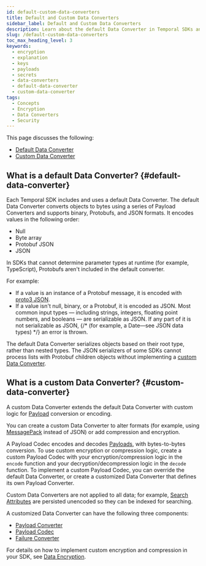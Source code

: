 ```yaml
---
id: default-custom-data-converters
title: Default and Custom Data Converters
sidebar_label: Default and Custom Data Converters
description: Learn about the default Data Converter in Temporal SDKs and how to implement a custom Data Converter for custom serialization and encoding needs.
slug: /default-custom-data-converters
toc_max_heading_level: 3
keywords:
  - encryption
  - explanation
  - keys
  - payloads
  - secrets
  - data-converters
  - default-data-converter
  - custom-data-converter
tags:
  - Concepts
  - Encryption
  - Data Converters
  - Security
---
```


This page discusses the following: 
- [Default Data Converter](#default-data-converter)
- [Custom Data Converter](#custom-data-converter)

## What is a default Data Converter? {#default-data-converter}

Each Temporal SDK includes and uses a default Data Converter.
The default Data Converter converts objects to bytes using a series of Payload Converters and supports binary, Protobufs, and JSON formats.
It encodes values in the following order:

- Null
- Byte array
- Protobuf JSON
- JSON

In SDKs that cannot determine parameter types at runtime (for example, TypeScript), Protobufs aren't included in the default converter.

For example:

- If a value is an instance of a Protobuf message, it is encoded with [proto3 JSON](https://developers.google.com/protocol-buffers/docs/proto3#json).
- If a value isn't null, binary, or a Protobuf, it is encoded as JSON. Most common input types — including strings, integers, floating point numbers, and booleans — are serializable as JSON. If any part of it is not serializable as JSON, {/* (for example, a Date—see JSON data types) */} an error is thrown.

The default Data Converter serializes objects based on their root type, rather than nested types.
The JSON serializers of some SDKs cannot process lists with Protobuf children objects without implementing a [custom Data Converter](#custom-data-converter).

## What is a custom Data Converter? {#custom-data-converter}

A custom Data Converter extends the default Data Converter with custom logic for [Payload](/dataconversion#payload) conversion or encoding.

You can create a custom Data Converter to alter formats (for example, using [MessagePack](https://msgpack.org/) instead of JSON) or add compression and encryption.

A Payload Codec encodes and decodes [Payloads](/dataconversion#payload), with bytes-to-bytes conversion.
To use custom encryption or compression logic, create a custom Payload Codec with your encryption/compression logic in the `encode` function and your decryption/decompression logic in the `decode` function.
To implement a custom Payload Codec, you can override the default Data Converter, or create a customized Data Converter that defines its own Payload Converter.

Custom Data Converters are not applied to all data; for example, [Search Attributes](/search-attribute) are persisted unencoded so they can be indexed for searching.

A customized Data Converter can have the following three components:

- [Payload Converter](/payload-converter)
- [Payload Codec](/payload-codec)
- [Failure Converter](/failure-converter)

For details on how to implement custom encryption and compression in your SDK, see [Data Encryption](/production-deployment/data-encryption).


